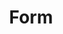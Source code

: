 ---
id: form
category: Form
title: Form
path: '/components/view/Accordion/index.js'
description:
  Accordions display a list of high-level options that can expand/collapse to
  reveal more information.
showSource: true
---